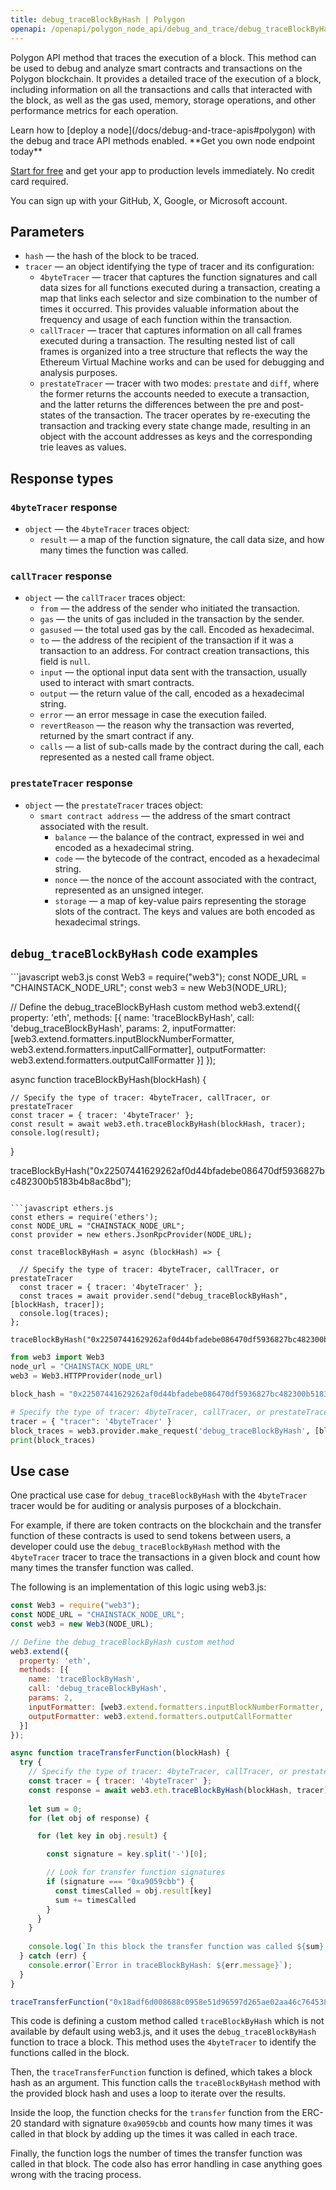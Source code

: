 ---
title: debug_traceBlockByHash | Polygon
openapi: /openapi/polygon_node_api/debug_and_trace/debug_traceBlockByHash.json POST /a9bca2f0f84b54086ceebe590316fff3
---

Polygon API method that traces the execution of a block. This method can be used to debug and analyze smart contracts and transactions on the Polygon blockchain. It provides a detailed trace of the execution of a block, including information on all the transactions and calls that interacted with the block, as well as the gas used, memory, storage operations, and other performance metrics for each operation.

<Note>
Learn how to [deploy a node](/docs/debug-and-trace-apis#polygon) with the debug and trace API methods enabled.
</Note>

<Check>
**Get you own node endpoint today**

[Start for free](https://console.chainstack.com/) and get your app to production levels immediately. No credit card required.

You can sign up with your GitHub, X, Google, or Microsoft account.
</Check>


## Parameters

* `hash` — the hash of the block to be traced.
* `tracer` — an object identifying the type of tracer and its configuration:
  + `4byteTracer` — tracer that captures the function signatures and call data sizes for all functions executed during a transaction, creating a map that links each selector and size combination to the number of times it occurred. This provides valuable information about the frequency and usage of each function within the transaction.
  + `callTracer` — tracer that captures information on all call frames executed during a transaction. The resulting nested list of call frames is organized into a tree structure that reflects the way the Ethereum Virtual Machine works and can be used for debugging and analysis purposes.
  + `prestateTracer` — tracer with two modes: `prestate` and `diff`, where the former returns the accounts needed to execute a transaction, and the latter returns the differences between the pre and post-states of the transaction. The tracer operates by re-executing the transaction and tracking every state change made, resulting in an object with the account addresses as keys and the corresponding trie leaves as values.

## Response types

### `4byteTracer` response

* `object` — the `4byteTracer` traces object:
  + `result` — a map of the function signature, the call data size, and how many times the function was called.

### `callTracer` response

* `object` — the `callTracer` traces object:
  + `from` — the address of the sender who initiated the transaction.
  + `gas` — the units of gas included in the transaction by the sender.
  + `gasused` — the total used gas by the call. Encoded as hexadecimal.
  + `to` — the address of the recipient of the transaction if it was a transaction to an address. For contract creation transactions, this field is `null`.
  + `input` — the optional input data sent with the transaction, usually used to interact with smart contracts.
  + `output` — the return value of the call, encoded as a hexadecimal string.
  + `error` — an error message in case the execution failed.
  + `revertReason` — the reason why the transaction was reverted, returned by the smart contract if any.
  + `calls` — a list of sub-calls made by the contract during the call, each represented as a nested call frame object.

### `prestateTracer` response

* `object` — the `prestateTracer` traces object:
  + `smart contract address` — the address of the smart contract associated with the result.
    - `balance` — the balance of the contract, expressed in wei and encoded as a hexadecimal string.
    - `code` — the bytecode of the contract, encoded as a hexadecimal string.
    - `nonce` — the nonce of the account associated with the contract, represented as an unsigned integer.
    - `storage` — a map of key-value pairs representing the storage slots of the contract. The keys and values are both encoded as hexadecimal strings.

## `debug_traceBlockByHash` code examples

<CodeGroup>
```javascript web3.js
const Web3 = require("web3");
const NODE_URL = "CHAINSTACK_NODE_URL";
const web3 = new Web3(NODE_URL);

// Define the debug_traceBlockByHash custom method
web3.extend({
  property: 'eth',
  methods: [{
    name: 'traceBlockByHash',
    call: 'debug_traceBlockByHash',
    params: 2,
    inputFormatter: [web3.extend.formatters.inputBlockNumberFormatter, web3.extend.formatters.inputCallFormatter],
    outputFormatter: web3.extend.formatters.outputCallFormatter
  }]
});

async function traceBlockByHash(blockHash) {

    // Specify the type of tracer: 4byteTracer, callTracer, or prestateTracer
    const tracer = { tracer: '4byteTracer' };
    const result = await web3.eth.traceBlockByHash(blockHash, tracer);
    console.log(result);
}

traceBlockByHash("0x22507441629262af0d44bfadebe086470df5936827bc482300b5183b4b8ac8bd");
```

```javascript ethers.js
const ethers = require('ethers');
const NODE_URL = "CHAINSTACK_NODE_URL";
const provider = new ethers.JsonRpcProvider(NODE_URL);

const traceBlockByHash = async (blockHash) => {

  // Specify the type of tracer: 4byteTracer, callTracer, or prestateTracer
  const tracer = { tracer: '4byteTracer' };
  const traces = await provider.send("debug_traceBlockByHash", [blockHash, tracer]);
  console.log(traces);
};

traceBlockByHash("0x22507441629262af0d44bfadebe086470df5936827bc482300b5183b4b8ac8bd")
```

```python web3.py
from web3 import Web3  
node_url = "CHAINSTACK_NODE_URL" 
web3 = Web3.HTTPProvider(node_url)

block_hash = "0x22507441629262af0d44bfadebe086470df5936827bc482300b5183b4b8ac8bd"

# Specify the type of tracer: 4byteTracer, callTracer, or prestateTracer
tracer = { "tracer": '4byteTracer' }
block_traces = web3.provider.make_request('debug_traceBlockByHash', [block_hash, tracer])
print(block_traces)
```
</CodeGroup>


## Use case

One practical use case for `debug_traceBlockByHash` with the `4byteTracer` tracer would be for auditing or analysis purposes of a blockchain.

For example, if there are token contracts on the blockchain and the transfer function of these contracts is used to send tokens between users, a developer could use the `debug_traceBlockByHash` method with the `4byteTracer` tracer to trace the transactions in a given block and count how many times the transfer function was called.

The following is an implementation of this logic using web3.js:

```javascript index.js
const Web3 = require("web3");
const NODE_URL = "CHAINSTACK_NODE_URL";
const web3 = new Web3(NODE_URL);

// Define the debug_traceBlockByHash custom method
web3.extend({
  property: 'eth',
  methods: [{
    name: 'traceBlockByHash',
    call: 'debug_traceBlockByHash',
    params: 2,
    inputFormatter: [web3.extend.formatters.inputBlockNumberFormatter, web3.extend.formatters.inputCallFormatter],
    outputFormatter: web3.extend.formatters.outputCallFormatter
  }]
});

async function traceTransferFunction(blockHash) {
  try {
    // Specify the type of tracer: 4byteTracer, callTracer, or prestateTracer
    const tracer = { tracer: '4byteTracer' };
    const response = await web3.eth.traceBlockByHash(blockHash, tracer);
    
    let sum = 0;
    for (let obj of response) {

      for (let key in obj.result) {

        const signature = key.split('-')[0];

        // Look for transfer function signatures
        if (signature === "0xa9059cbb") {
          const timesCalled = obj.result[key]
          sum += timesCalled 
        }
      }
    }
    
    console.log(`In this block the transfer function was called ${sum} times!`)
  } catch (err) {
    console.error(`Error in traceBlockByHash: ${err.message}`);
  }
}

traceTransferFunction("0x18adf6d008688c0958e51d96597d265ae02aa46c764538ee4d73990537eed99d");
```


This code is defining a custom method called `traceBlockByHash` which is not available by default using web3.js, and it uses the `debug_traceBlockByHash` function to trace a block. This method uses the `4byteTracer` to identify the functions called in the block.

Then, the `traceTransferFunction` function is defined, which takes a block hash as an argument. This function calls the `traceBlockByHash` method with the provided block hash and uses a loop to iterate over the results.

Inside the loop, the function checks for the `transfer` function from the ERC-20 standard with signature `0xa9059cbb` and counts how many times it was called in that block by adding up the times it was called in each trace.

Finally, the function logs the number of times the transfer function was called in that block. The code also has error handling in case anything goes wrong with the tracing process.

